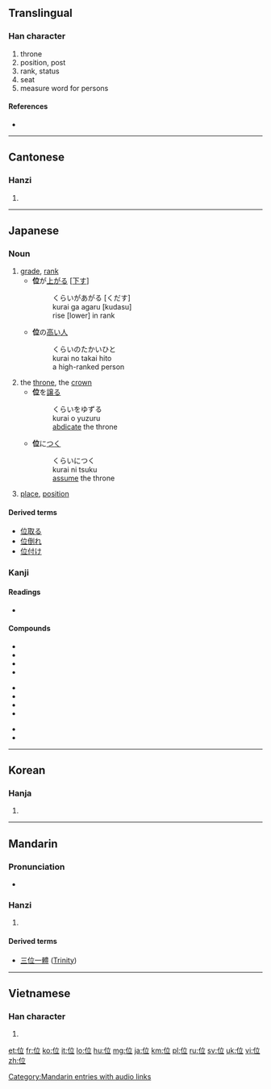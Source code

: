 ==Translingual==
{{stroke order|type=animate}}

===Han character===
{{Han char|rn=9|rad=人|as=05|sn=7|four=2021<sub>8</sub>|canj=人卜廿 (OYT)}}

# throne
# position, post
# rank, status
# seat
# measure word for persons

====References====
* {{Han ref|kx=0098.070|dkj=00503|dj=0206.180|hdz=10138.030|uh=4F4D|ud=20301|bh=A6EC|bd=42732}}

----

==Cantonese==

===Hanzi===
{{yue-hanzi|jyut=|y=wai2, wai6}}

# {{defn|lang=yue|sort=人05}}

----

==Japanese==
{{ja-see-also|位する|-位}}

===Noun===
{{ja-noun|k|hira=くらい|rom=kurai}}

# [[grade]], [[rank]]
#* '''位'''が[[上がる]] <nowiki>[</nowiki>[[下す]]<nowiki>]</nowiki>
#*: くらいがあがる [くだす]
#*: kurai ga agaru [kudasu]
#*: rise [lower] in rank
#* '''位'''の[[高い]][[人]]
#*: くらいのたかいひと
#*: kurai no takai hito
#*: a high-ranked person
# the [[throne]], the [[crown]]
#* '''位'''を[[譲る]]
#*: くらいをゆずる
#*: kurai o yuzuru
#*: [[abdicate]] the throne
#* '''位'''に[[つく]]
#*: くらいにつく
#*: kurai ni tsuku
#*: [[assume]] the throne
# {{mathematics|lang=ja|skey=くらい}} [[place]], [[position]]

====Derived terms====
* [[位取る]]
* [[位倒れ]]
* [[位付け]]

===Kanji===
{{ja-kanji|grade=4|rs=人05}}

====Readings====
* {{ja-readings|on=[[い]] ([[i]])|kun=[[くらい]] ([[kurai]]), [[くらいする]] (位する, [[kuraisuru]])}}

====Compounds====
{{top3}}
* {{l|ja|sc=Jpan|位階|tr=いかい, ikai}}
* {{l|ja|sc=Jpan|位冠|tr=いかん, ikan}}
* {{l|ja|sc=Jpan|位官|tr=いかん, ikan}}
* {{l|ja|sc=Jpan|位記|tr=いき, iki}}
{{mid3}}
* {{l|ja|sc=Jpan|位勲|tr=いくん, ikun}}
* {{l|ja|sc=Jpan|位次|tr=いじ, iji}}
* {{l|ja|sc=Jpan|位相|tr=いそう, isō}}
* {{l|ja|sc=Jpan|位置|位置,位地|tr=いち, ichi}}
{{mid3}}
* {{l|ja|sc=Jpan|位牌|tr=いはい, ihai}}
* {{l|ja|sc=Jpan|位負|tr=くらいまけ, kuraimake}}
{{bottom}}

----

==Korean==

===Hanja===
{{ko-hanja|hangeul=위|rv=wi|mr=wi}}

# {{defn|lang=ko|sort=人05}}

----

==Mandarin==

===Pronunciation===
* {{audio|zh-wèi.ogg|audio}}

===Hanzi===
{{cmn-hanzi|pin=[[wèi]] ([[wei4]])|wg=wei<sup>4</sup>}}

# {{defn|lang=cmn|sort=人05}}

====Derived terms====
* [[三位一體]] ([[Trinity]])

[[Category:Mandarin entries with audio links]]

----

==Vietnamese==

===Han character===
{{vi-hantu|[[vị]], [[vì]]|rs=人05}}

# {{defn|lang=vi|sort=人05}}

[[et:位]]
[[fr:位]]
[[ko:位]]
[[it:位]]
[[lo:位]]
[[hu:位]]
[[mg:位]]
[[ja:位]]
[[km:位]]
[[pl:位]]
[[ru:位]]
[[sv:位]]
[[uk:位]]
[[vi:位]]
[[zh:位]]